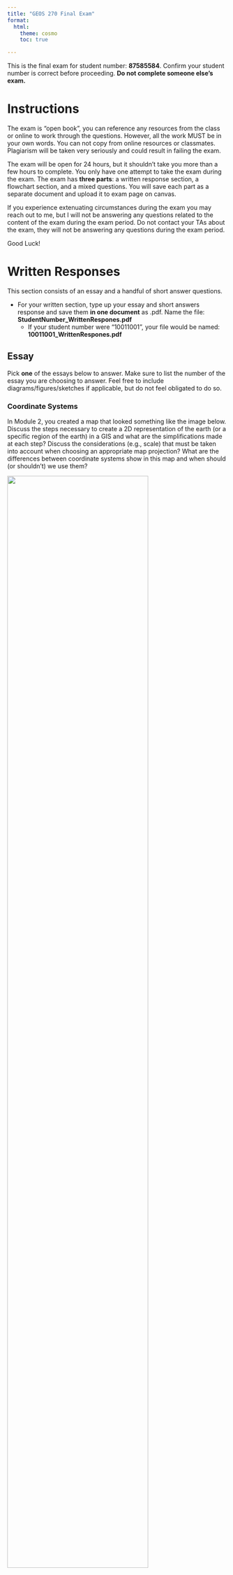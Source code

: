 ```yaml
---
title: "GEOS 270 Final Exam"
format:
  html:
    theme: cosmo
    toc: true

---
```



This is the final exam for student number: **87585584**.  Confirm your student number is correct before proceeding.  **Do not complete someone else's exam.** 


# Instructions

The exam is "open book", you can reference any resources from the class or online to work through the questions. However, all the work MUST be in your own words. You can not copy from online resources or classmates. Plagiarism will be taken very seriously and could result in failing the exam.

The exam will be open for 24 hours, but it shouldn't take you more than a few hours to complete.  You only have one attempt to take the exam during the exam.  The exam has **three parts**: a written response section, a flowchart section, and a mixed questions.  You will save each part as a separate document and upload it to exam page on canvas.

If you experience extenuating circumstances during the exam you may reach out to me, but I will not be answering any questions related to the content of the exam during the exam period. Do not contact your TAs about the exam, they will not be answering any questions during the exam period.

Good Luck!


# Written Responses

This section consists of an essay and a handful of short answer questions.

* For your written section, type up your essay and short answers response and save them **in one document** as .pdf.  Name the file: **StudentNumber_WrittenRespones.pdf**
    * If your student number were "10011001", your file would be named: **10011001_WrittenRespones.pdf**


## Essay

Pick **one** of the essays below to answer.  Make sure to list the number of the essay you are choosing to answer.  Feel free to include diagrams/figures/sketches if applicable, but do not feel obligated to do so.



### Coordinate Systems

In Module 2, you created a map that looked something like the image below. Discuss the steps necessary to create a 2D representation of the earth (or a specific region of the earth) in a GIS and what are the simplifications made at each step?  Discuss the considerations (e.g., scale) that must be taken into account when choosing an appropriate map projection?  What are the differences between coordinate systems show in this map and when should (or shouldn't) we use them?

![](images/Coordinate_System_Comparison.png){width=80%}








### Data Models

In Module 4, you assessed the relationship between housing cost and vegetation cover and created a map that looked something like the image below.  Discuss the key differences between raster and vector data; what type(s) of phenomena they are best suited to represent, and what does the term 'resolution' describe in the context of these data models, and how is resolution related to, and different from, the concept of scale?  How did you make use of both raster and vector data to investigate the relationship between housing cost and vegetation cover in Vancouver?

![](images/Van_NDVI_Map.png){width=80%}








## Short Answer

You can answer these questions briefly in sentence or bullet point format.





### Spatial Similarity

In lecture I contrasted agricultural systems (e.g., a corn field) with natural systems (e.g., a tundra ecosystem) when describing how we measure similarity or dissimilarity across space.  What were the terms used to similarity or dissimilarity across space?  Which one would best describe a corn field and which would better describe a tundra ecosystem and why?






### Vector Tools

Compare and contrast the clip and intersect tools.  Which of these tools (clip or intersect) did we use to identify the population at risk from a Tsunami in Port Alberni?  Could we have used the other tool (clip or intersect) instead?





### Normalization


What is the purpose of data normalization and how do you do it? List two examples from lab where we normalized data and why we needed to do it?






### Select by Attribute

The table below contains a list records for different trees in an area.  The select by attribute tool can be used to query records in a table. For example, if I needed to find all the maple trees , I could select:\n\n<p><strong>Where:</strong> Species = Maple</p>




How would you use the select by attribute tool in ArcGIS Pro to select all the birch and pine trees over 35 yr old from the table above? Write out the query as it would be structured in the select by attribute tool, you can see the text above for a hint on how to format your answer. How many records would your query return?


|  A  | B | C |
|-----|--:|--:|
|Birch|  5| 50|
|Birch|  6| 75|
|Pine | 20| 35|
|Pine | 25| 45|
|Oak  | 10| 30|
|Maple| 35| 60|







### File Size vs. Resolution
    
You have two raster images that cover the exact same area (same extent).  Raster image 'A' is a DEM (one band) and a cell size of 100 m.  Raster image 'B' is an RGB color image (three bands) and a cell size of 25 m.  If raster A has a file size of 10 mb (megabytes), what is the approximate file size of layer B in mb?",



You have two raster images that cover the exact same area (same extent).  Raster image 'A' is a DEM (one band) and a cell size of 100 m.  Raster image 'B' is an RGB color image (three bands) and a cell size of 50 m.  If raster A has a file size of 10 mb (megabytes), what is the approximate file size of layer B in mb?",





# Flowchart 

Create a flow chart to represent the analysis steps you would need to conduct to answer the following question. Either draw your flowchart by hand, use this [online tool](https://app.diagrams.net/), or use another software package (eg. power point, etc.) and upload it here. Use appropriate symbology to differentiate between layers (inputs/ intermediate layers /outputs) and processes and use arrows to connect them. You can include a written response as well to further explain steps/choices in your model if you wish.

* Save the file as either a .pdf, png, or jpg and name it as follows: **StudentNumber_Flowchart.pdf**
  * If your student number were "10011001", your file would be named: **10011001_FlowChart.pdf**, **10011001_FlowChart.png**, or **10011001_FlowChart.jpg**, depending on the file type you chose.
* Make sure to upload the flowchart as a separate file.  Do not include it in your written answers or it **will not be marked**.



### Locations for a New Blue Jays Stadium

The Toronto Blue Jays are considering replacing the Rogers Centre with a new stadium. You have been hired by the city of Toronto to identify candidate sites for the new Blue Jays stadium. The ideal location must meet the following criteria:

* On land zoned for commercial or industrial development.
* At least 300 m away from any heritage buildings.
* Within 1000 m of a subway stop served by Line 1 or 2.
* Within 500 m of an arterial roadway.
* Outside of flood-prone areas (flood probability < 10%).

You have the following data to work with. Create a flowchart to show how you would go about identifying potential stadium locations.



|        A         |   B   | C  |      D      |                             E                             |
|------------------|-------|----|-------------|-----------------------------------------------------------|
|Zoning            |Polygon|.shp|UTM Zone 17 N|Zoning Class(Residential / Commercial / Industrial / etc.) |
|Heritage buildings|Points |.csv|WGS 1984     |Age / Address / Owner                                      |
|Subway stops      |Points |.shp|UTM Zone 17 N|Line(1/2/3/4)                                              |
|Roads             |Line   |.shp|UTM Zone 17 N|Type(Arterial / Highway / Street / Alleyway)               |
|Flood probability |Raster |.tif|UTM Zone 17 N|Annual flood probability (0-100%)                          |







# Mixed Questions

For these questions, download the answer sheet for your exam, which can be found [here](https://github.com/GEOS270/FinalExam/raw/main/sheets/0_AnswerSheet.zip).  

* It is **very important** make sure the file is named and formatted properly **before** you upload it.  
    * It should be formatted as follows: **StudentNumber_AnswerSheet.csv** .  
    * If your student number were "10011001", your file would be named: **10011001_AnswerSheet.csv**
  
* **Do not** upload the answer sheet as a .numbers, .xls, or any other type of file.   Only upload a .csv file for your answer sheet.
    * Canvas will convert .numbers, .xls, etc to a .pdf and which cannot be graded automatically.  
    * Answer sheets that cannot be graded automatically will incur a significant penalty.

* The answer sheet file is already named and formatted properly for you, but if you accidentally save in a different format need help exporting a .csv file, you can refer to the following instructions:
    * For the [Numbers](https://support.apple.com/en-ca/guide/numbers/tan3b922d4ad/mac) application on a Mac 
    * For [Excel](https://support.microsoft.com/en-au/office/save-a-workbook-to-text-format-txt-or-csv-3e9a9d6c-70da-4255-aa28-fcacf1f081e6) on Windows.





## Matching

Match the numbered items to the values from the answer bank.  Some answers may be used more than once.  Only type the letter corresponding to you choice on your answer sheet.  **Do not** type out the full word, only type the letter corresponding to the answer.  Answers are not case sensitive.

**1**	
Match the following data to their corresponding measurement scale:

Answer Bank: **a** Interval	**b** Ordinal	**c** Nominal	**d** Ratio	

 * **1.0**	
IQ Score


 * **1.1**	
IQ Score


 * **1.2**	
Temperature (Celsius)


 * **1.3**	
Dog Size (Small/Medium/Large)


 * **1.4**	
Tree Species


 * **1.5**	
Letter Grade (e.g. A/B/C)


 * **1.6**	
Monthly Income


 * **1.7**	
Tree Species




## Fill in the Blanks

Enter the words or phrases that best complete the statement.  Blanks are labelled with with an numeric code in brackets (e.g., [11.1]) which has a corresponding slot in your answer sheet.  Spelling does not need to be exact, but **make sure** to type out acronyms/abbreviations. For example, if the answer is *Geographic Information Science* but you entered **GIS**, your answer will be marked as incorrect.

**2**	
[  <sub>2.0</sub>  ] is the process of assigning spatial [  <sub>2.1</sub>  ] to images like scanned historical maps.

**3**	
Resolution is a branch of your [  <sub>3.0</sub>  ], scale is a property of your [  <sub>3.1</sub>  ].

**4**	
[  <sub>4.0</sub>  ] is a branch of [  <sub>4.1</sub>  ] that deals with the nature of right and wrong.

**5**	
Ptolemy's Geographia is the first known example of a(n) [  <sub>5.0</sub>  ]. It consisted of eight volumes and a [  <sub>5.1</sub>  ] world map.

**6**	
NDVI is an index derived from satellite [  <sub>6.0</sub>  ] that can be used to gauge the health/density of [  <sub>6.1</sub>  ].

**7**	
Random sampling is a/an [  <sub>7.0</sub>  ] method for collecting spatial information.  Stratified random sampling and cluster sampling are [  <sub>7.1</sub>  ] methods for collecting spatial information that are designed to help address some of the downsides of random sampling.

**8**	
Spatial [  <sub>8.0</sub>  ] is the process of estimating the values between point observations to create a continuous surface. A common method known as [  <sub>8.1</sub>  ] uses a function to estimate cell values based on their proximity to a set of known point observations.



## Multiple Choice

Type the letter corresponding to you choice on your answer sheet.  **Do not** type out the full word, only type the letter corresponding to the answer.  Answers are not case sensitive.

**9.0**	
This issue arises when we assume we can take data presented in aggregate and aggregate it again at a higher level.

* **a** Ecological Fallacy
* **b** Modifiable Aerial Unit Problem
* **c** Aggregation Error
* **d** Atomistic Fallacy
* **e** Extrapolation Error


**10.0**	
These chart/plots are best suited for showing the frequency distribution of a discrete variable

* **a** Histograms
* **b** Scatter Plots
* **c** Line Charts
* **d** Box Plots
* **e** Bar Charts


**11.0**	
This metric gives us a sense of the dispersion in a data set, but it is not influenced by outliers.

* **a** Mean
* **b** Dispersion Index
* **c** Range
* **d** Standard Deviation
* **e** Inter-Quartile Range


**12.0**	
These chart/plots are best suited for showing the relationship between two variables:

* **a** Bar Charts
* **b** Histograms
* **c** Scatter Plots
* **d** Line Charts
* **e** Box Plots


**13.0**	
When making a map of global population density, you should use this type of projection to ensure accurate calculations:

* **a** Conformal Cylindrical
* **b** Universal Transverse Mercator
* **c** Equidistant Azimuthal
* **d** Conformal Conic
* **e** Equal Area


**14.0**	
Map Rock is a 12,000-year stone engraving that that shows a map of which river?

* **a** Murray Darling River
* **b** Nile River
* **c** Dyje River
* **d** Snake River
* **e** Fraser River


**15.0**	
This type of analysis lets us look at the relationship one variable has with another.

* **a** Random Forest
* **b** Line Plotting
* **c** R2 Scoring
* **d** Linear Regression
* **e** Natural Breaks Classification




## True False

Type the letter corresponding to you choice on your answer sheet.  **Do not** type out the full word, only type the letter corresponding to the answer.  Answers are not case sensitive.

**16.0**	
The first computer based geographic information system was invented in the United States.

* **a** True
* **b** False


**17.0**	
Everything is related to everything else, but farther things are more closely related than nearer things.

* **a** True
* **b** False


**18.0**	
K-means is a type of unsupervised classification method.

* **a** False
* **b** True


**19.0**	
Neural Networks are a type of unsupervised classification method.

* **a** True
* **b** False


**20.0**	
Cartography originated in Europe.

* **a** True
* **b** False


